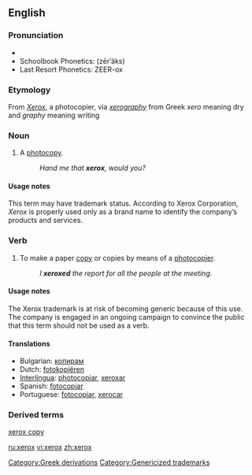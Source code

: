 {{see|Xerox}}

==English==

===Pronunciation===
*{{IPA|/ˈziɹ.ɑks/}}
*Schoolbook Phonetics: (zērʹäks)
*Last Resort Phonetics: ZEER-ox

===Etymology===
From ''[[Xerox]]'', a photocopier, via ''[[xerography]]'' from Greek ''xero'' meaning dry and ''graphy'' meaning writing

===Noun===
{{en-noun|es}}

# {{slang}} A [[photocopy]].
#: ''Hand me that '''xerox''', would you?''

====Usage notes====
This term may have trademark status. According to Xerox Corporation, ''Xerox'' is properly used only as a brand name to identify the company’s products and services.

===Verb===
{{en-verb|xerox|es}}

# {{slang}} To make a paper [[copy]] or copies by means of a [[photocopier]].
#: ''I '''xeroxed''' the report for all the people at the meeting.''

====Usage notes====
The Xerox trademark is at risk of becoming generic because of this use. The company is engaged in an ongoing campaign to convince the public that this term should not be used as a verb.

====Translations====
*Bulgarian: [[копирам]]
*Dutch: [[fotokopiëren]]
*[[Interlingua]]: [[photocopiar]], [[xeroxar]]
*Spanish: [[fotocopiar]]
*Portuguese: [[fotocopiar]], [[xerocar]]

===Derived terms===
[[xerox copy]]

[[Category:Greek derivations]]
[[Category:Genericized trademarks]]

[[ru:xerox]]
[[vi:xerox]]
[[zh:xerox]]